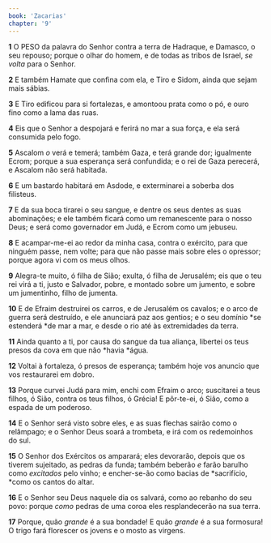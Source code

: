 ```yaml
---
book: 'Zacarias'
chapter: '9'
---
```


**1** O PESO da palavra do Senhor contra a terra de Hadraque, e Damasco, o seu repouso; porque o olhar do homem, e de todas as tribos de Israel, _se volta_ para o Senhor.

**2** E também Hamate que confina com ela, e Tiro e Sidom, ainda que sejam mais sábias.

**3** E Tiro edificou para si fortalezas, e amontoou prata como o pó, e ouro fino como a lama das ruas.

**4** Eis que o Senhor a despojará e ferirá no mar a sua força, e ela será consumida pelo fogo.

**5** Ascalom _o_ verá e temerá; também Gaza, e terá grande dor; igualmente Ecrom; porque a sua esperança será confundida; e o rei de Gaza perecerá, e Ascalom não será habitada.

**6** E um bastardo habitará em Asdode, e exterminarei a soberba dos filisteus.

**7** E da sua boca tirarei o seu sangue, e dentre os seus dentes as suas abominações; e ele também ficará como um remanescente para o nosso Deus; e será como governador em Judá, e Ecrom como um jebuseu.

**8** E acampar-me-ei ao redor da minha casa, contra o exército, para que ninguém passe, nem volte; para que não passe mais sobre eles o opressor; porque agora vi com os meus olhos.

**9** Alegra-te muito, ó filha de Sião; exulta, ó filha de Jerusalém; eis que o teu rei virá a ti, justo e Salvador, pobre, e montado sobre um jumento, e sobre um jumentinho, filho de jumenta.

**10** E de Efraim destruirei os carros, e de Jerusalém os cavalos; e o arco de guerra será destruído, e ele anunciará paz aos gentios; e o seu domínio *se estenderá *de mar a mar, e desde o rio até às extremidades da terra.

**11** Ainda quanto a ti, por causa do sangue da tua aliança, libertei os teus presos da cova em que não *havia *água.

**12** Voltai à fortaleza, ó presos de esperança; também hoje vos anuncio que vos restaurarei em dobro.

**13** Porque curvei Judá para mim, enchi com Efraim o arco; suscitarei a teus filhos, ó Sião, contra os teus filhos, ó Grécia! E pôr-te-ei, ó Sião, como a espada de um poderoso.

**14** E o Senhor será visto sobre eles, e as suas flechas sairão como o relâmpago; e o Senhor Deus soará a trombeta, e irá com os redemoinhos do sul.

**15** O Senhor dos Exércitos os amparará; eles devorarão, depois que os tiverem sujeitado, as pedras da funda; também beberão _e_ farão barulho como _excitados_ pelo vinho; e encher-se-ão como bacias de *sacrifício, *como os cantos do altar.

**16** E o Senhor seu Deus naquele dia os salvará, como ao rebanho do seu povo: porque _como_ pedras de uma coroa eles resplandecerão na sua terra.

**17** Porque, quão _grande_ é a sua bondade! E quão _grande_ é a sua formosura! O trigo fará florescer os jovens e o mosto as virgens.
